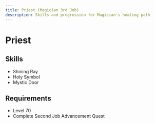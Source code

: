 ```yaml
---
title: Priest (Magician 3rd Job)
description: Skills and progression for Magician's healing path
---
```


# Priest

## Skills
- Shining Ray
- Holy Symbol
- Mystic Door

## Requirements
- Level 70
- Complete Second Job Advancement Quest